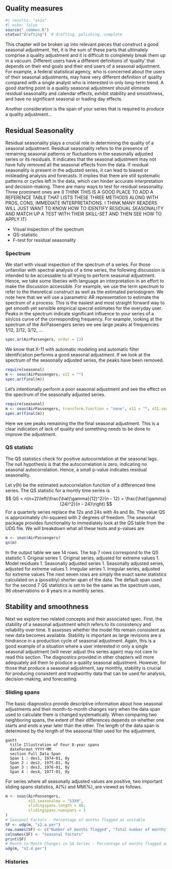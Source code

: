 ## Quality measures {#sec-quality-measures}

```r
#| results: "asis"
#| echo: false
source("_common.R")
status("drafting")  # drafting, polishing, complete
```

This chapter will be broken up into relevant pieces that construct a good seasonal adjustment.
Yet, it is the sum of these parts that ultimately comprise a quality adjustment and it is difficult to completely break them up in a vacuum.
Different users have a different definitions of 'quality' that depends on their end goals and their end users of a seasonal adjustment.
For example, a federal statistical agency, who is concerned about the users of their seasonal adjustments, may have very different definition of quality compared with a single analyst who is interested in only long-term trend.
A good starting point is a quality seasonal adjustment should eliminate residual seasonality and calendar effects, exhibit stability and smoothness, and have no significant seasonal or trading day effects.

Another consideration is the span of your series that is required to produce a quality adjustment...

## Residual Seasonality

Residual seasonality plays a crucial role in determining the quality of a seasonal adjustment.
Residual seasonality refers to the presence of remaining seasonal patterns or fluctuations in the seasonally adjusted series or its residuals.
It indicates that the seasonal adjustment may not have fully removed all the seasonal effects from the data.
If residual seasonality is present in the adjusted series, it can lead to biased or misleading analysis and forecasts.
It implies that there are still systematic patterns or cycles left in the data, which can hinder accurate interpretation and decision-making.
There are many ways to test for residual seasonality.
Three prominent ones are (I THINK THIS IS A GOOD PLACE TO ADD A REFERENCE TABLE THAT LISTS THESE THREE METHODS ALONG WITH PROS, CONS, IMMEDIATE INTERPRETATIONS. I THINK MANY READERS WILL JUST WANT TO KNOW HOW TO IDENTIFY RESIDUAL SEASONALITY AND MATCH UP A TEST WITH THEIR SKILL-SET AND THEN SEE HOW TO APPLY IT)

-   Visual inspection of the spectrum
-   QS-statistic
-   F-test for residual seasonality

### Spectrum

We start with visual inspection of the spectrum of a series.
For those unfamiliar with spectral analysis of a time series, the following discussion is intended to be accessable to all trying to perform seasonal adjustment.
Hence, we take some liberies with language an interpretation in an effort to make the discussion accessible.
For example, we use the term spectrum to refer to the theoretical construct as well as the estimated periodogram.
We note here that we will use a parametric AR representation to estimate the spectrum of a process.
This is the easiest and most straight forward way to get smooth yet sensible empirical specral estimates for the everyday user.
Peaks in the spectrum indicate significant influence to your series of a sin/cos curve of the corresponding frequency.
For example, looking at the spectrum of the AirPassengers series we see large peaks at frequencies 1/12, 2/12, 3/12, ...

```r
spec.ar(AirPassengers, order = 13)
```

We know that X-11 with automatic modeling and automatic filter identification performs a good seasonal adjustment.
If we look at the spectrum of the seasonally adjusted series, the peaks have been removed.

```r
require(seasonal)
m <- seas(AirPassengers, x11 = "")
spec.ar(final(m))
```

Let's intentionally perform a poor seasonal adjustment and see the effect on the spectrum of the seasonally adjusted series.

```r
require(seasonal)
m <- seas(AirPassengers, transform.function = "none", x11 = "", x11.seasonalma = 'stable')
spec.ar(final(m))
```

Here we see peaks remaining the the final seasonal adjustment.
This is a clear indication of lack of quality and something needs to be done to improve the adjustment.

### QS statistc

The QS statistics check for positive autocorrelation at the seasonal lags.
The null hypothesis is that the autocorrelation is zero, indicating no seasonal autocorrelation.
Hence, a small p-value indicates residual seasonality.

Let $\hat{\gamma}(h)$ be the estimated autocorrelation function of a differenced time series.
The QS statistic for a montly time series is $$
QS = n(n+2)\left(\frac{\hat{\gamma}(12)^2}{n - 12} + \frac{\hat{\gamma}(24)^2}{n - 24}\right)
$$ For a quarterly series replace the 12s and 24s with 4s and 8s.
The value QS is approximately chi-squared with 2 degrees of freedom.
The seasonal package provides functionality to immediately look at the QS table from the UDG file.
We will breakdown what all these tests and p-values are

```r
m <- seas(AirPassengers)
qs(m)
```

In the output table we see 14 rows.
The top 7 rows correspond to the QS statistic
1. Original series 
1. Original series, adjusted for extreme values 
1. Model residuals
1. Seasonally adjusted series 
1. Seasonally adjusted series, adjusted for extreme values
1. Irregular series 
1. Irregular series, adjusted for extreme values
The next seven rows are simply the exact same statistics calculated on a (possibly) shorter span of the data. 
The default span used for the second 7 QS statistics is set to be the same as the spectrum uses, 96 observations or 8 years in a monthly series.

## Stability and smoothness

Next we explore two related concepts and their associated spec.
First, the stability of a seasonal adjustment which refers to its consistency and reliability over time. 
It assesses whether the model fits remain consistent as new data becomes available.
Stability is important as large revisions are a hindrance in a production cycle of seasonal adjustment.
Again, this is a good example of a situation where a user interested in only a single seasonal adjustment (will never adjust this series again) may not care to read this section. 
The diagnostics provided in other chapters will more adequately aid them to produce a quality seasonal adjustment.
However, for those that produce a seasonal adjustment, say monthly, stability is crucial for producing consistent and trustworthy data that can be used for analysis, decision-making, and forecasting. 



### Sliding spans

The basic diagnostics provide descriptive information about how seasonal adjustments and their month-to-month changes vary when the data span used to calculate them is changed systematically. When comparing two neighboring spans, the extent of their differences depends on whether one starts and ends a year later than the other. The length of the data span is determined by the length of the seasonal filter used for the adjustment. 

```mermaid
gantt
  title Illustration of Four 8-year spans
  dateFormat YYYY-MM
  section Full Data Span
  Span 1 : des1, 1974-01, 8y
  Span 2 : des2, 1975-01, 8y
  Span 3 : des3, 1976-01, 8y
  Span 4 : des4, 1977-01, 8y
```


For series where all seasonally adjusted values are positive, two important sliding spans statistics, A(%) and MM(%), are viewed as follows.

```r
m <- seas(AirPassengers, 
          x11.seasonalma = "S3X9",
          slidingspans.length = 40,
          slidingspans.numspans = 3
)
# Seasonal Factors - Percentage of months flagged as unstable
SF <- udg(m, "s2.a.per")
row.names(SF) <- c("Number of months flagged", "Total number of months", "Percent")
colnames(SF) <- "seasonal factors"
print(SF)
# Month-to-Month Changes in SA Series - Percentage of months flagged as unstable
udg(m, "s2.d.per")
```

### Histories
